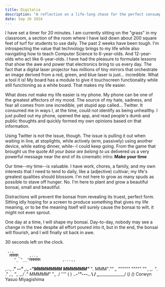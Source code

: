 ```yaml
---
title: Digitalia
description: "A reflection on a life-long chase for the perfect consumption of technology."
date: Sep 26 2024
---
```


I have set a timer for 20 minutes. I am currently sitting on the "grass" in my classroom, a section of the room where I have laid down about 200 square feet of turf for students to use daily. The past 2 weeks have been tough. I'm introspecting the value that technology brings to my life while also navigating how to teach Computer Science to 6-year-olds. And 12-year-olds who act like 6-year-olds. I have had the pleasure to formulate lessons that show the awe and power that electronics bring to us every day. The fact that a digital laser projector has millions of tiny mirrors that orchestrate an image derived from a red, green, and blue laser is just... incredible. What a tool it is! My board has a module to give it touchscreen functionality while still functioning as a white board. That makes my life easier. 

What does *not* make my life easier is my phone. My phone can be one of the greatest affectors of my mood. The source of my hate, sadness, and fear all comes from one incredible, yet stupid app called... Twitter. It consumed me in ways I, at the time, could not identify as being unhealthy. I just pulled out my phone, opened the app, and read people's dumb and public thoughts and quickly formed my own opinions based on that information. 

Using Twitter is not the issue, though. The issue is pulling it out when waiting in line, at stoplights, while actively (erm, passively) using another device, while eating dinner, while--I could keep going. From the game that brought us the quote *All your base are belong to us* delivered us a very powerful message near the end of its cinematic intro: **Make your time**

Our time--my time--is valuable. I have work, chores, a family, and my own interests that I need to tend to daily, like a (adjective) cultivar; my life's greatest qualities should blossom. I'm not here to grow as many spuds as possible to stave off hunger. No. I'm here to plant and grow a beautiful bonsai, small and beautiful. 

Distractions will prevent the bonsai from revealing its truest, perfect form. Sitting idly hoping for a screen to produce something that gives my life meaning, or to be the meaning itself will surely cause the bonsai to wilt. it might not even sprout. 

One day at a time, I will shape my bonsai. Day-to-day, nobody may see a change in the tree despite all effort poured into it, but in the end, the bonsai will flourish, and I will finally sit back in awe. 

30 seconds left on the clock.

     ,.,
      MMMM_    ,..,
        "_ "__"MMMMM          ,...,,
 ,..., __." --"    ,.,     _-"MMMMMMM
MMMMMM"___ "_._   MMM"_."" _ """"""
 """""    "" , \_.   "_. ."
        ,., _"__ \__./ ."
       MMMMM_"  "_    ./
        ''''      (    )
 ._______________.-'____"---._.
  \                          /
   \________________________/
   (_)                    (_)
   Corwyn Yasuo Miyagishima

